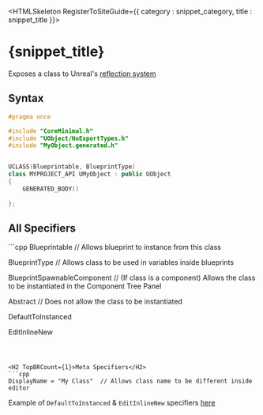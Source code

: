 

<HTMLSkeleton RegisterToSiteGuide={{ category : snippet_category, title : snippet_title }}>



<H1>{snippet_title}</H1>

Exposes a class to Unreal's [reflection system][1]



<H2>Syntax</H2>

```cpp
#pragma once

#include "CoreMinimal.h"
#include "UObject/NoExportTypes.h"
#include "MyObject.generated.h"


UCLASS(Blueprintable, BlueprintType)
class MYPROJECT_API UMyObject : public UObject
{
	GENERATED_BODY()
	
};
```


<H2 TopBRCount={1}>All Specifiers</H2>
```cpp
Blueprintable  // Allows blueprint to instance from this class

BlueprintType  // Allows class to be used in variables inside blueprints

BlueprintSpawnableComponent  // (If class is a component) Allows the class to be instantiated in the Component Tree Panel 

Abstract  // Does not allow the class to be instantiated

DefaultToInstanced

EditInlineNew
```



<H2 TopBRCount={1}>Meta Specifiers</H2>
```cpp
DisplayName = "My Class"  // Allows class name to be different inside editor
```

Example of `DefaultToInstanced` & `EditInlineNew` specifiers <a href={UE_EDIT_OBJECT_IN_EDITOR_URL}>here</a>

[1]: https://www.unrealengine.com/en-US/blog/unreal-property-system-reflection
</HTMLSkeleton>
